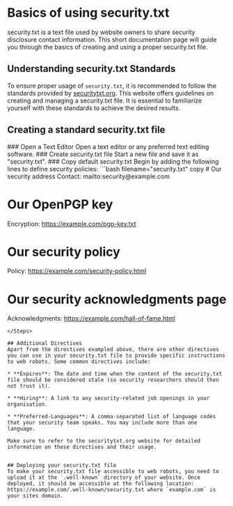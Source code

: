 
# Basics of using security.txt

security.txt is a text file used by website owners to share security disclosure contact information. This short documentation page will guide you through the basics of creating and using a proper security.txt file.

## Understanding security.txt Standards
To ensure proper usage of `security.txt`, it is recommended to follow the standards provided by [securitytxt.org](https://securitytxt.org/). This website offers guidelines on creating and managing a security.txt file. It is essential to familiarize yourself with these standards to achieve the desired results.


## Creating a standard security.txt file
<Steps>
### Open a Text Editor
Open a text editor or any preferred text editing software.
### Create security.txt file
Start a new file and save it as "security.txt".
### Copy default security.txt
Begin by adding the following lines to define security policies:
```bash filename="security.txt" copy
# Our security address
Contact: mailto:security@example.com

# Our OpenPGP key
Encryption: https://example.com/pgp-key.txt

# Our security policy
Policy: https://example.com/security-policy.htmI

# Our security acknowledgments page
Acknowledgments: https://example.com/hall-of-fame.html
```
</Steps>

## Additional Directives
Apart from the directives exampled above, there are other directives you can use in your security.txt file to provide specific instructions to web robots. Some common directives include:

* **Expires**: The date and time when the content of the security.txt file should be considered stale (so security researchers should then not trust it).

* **Hiring**: A link to any security-related job openings in your organisation.

* **Preferred-Languages**: A comma-separated list of language codes that your security team speaks. You may include more than one language.

Make sure to refer to the securitytxt.org website for detailed information on these directives and their usage.


## Deploying your security.txt file
To make your security.txt file accessible to web robots, you need to upload it at the `.well-known` directory of your website. Once deployed, it should be accessible at the following location: https://example.com/.well-known/security.txt where `example.com` is your sites domain.
